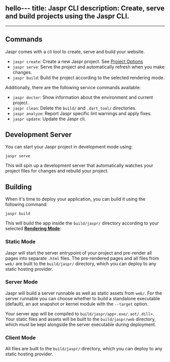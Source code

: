 hello---
title: Jaspr CLI
description: Create, serve and build projects using the Jaspr CLI.
---

---

## Commands

Jaspr comes with a cli tool to create, serve and build your website.

- `jaspr create`: Create a new Jaspr project. See [Project Options](/get_started/quick_start#project-options)
- `jaspr serve`: Serve the project and automatically refresh when you make changes.
- `jaspr build`: Build the project according to the selected rendering mode.

Additionally, there are the following service commands available:

- `jaspr doctor`: Show information about the environment and current project.
- `jaspr clean`: Delete the `build/` and `.dart_tool/` directories.
- `jaspr analyze`: Report Jaspr specific lint warnings and apply fixes.
- `jaspr update`: Update the Jaspr cli.

## Development Server

You can start your Jaspr project in development mode using:

```shell
jaspr serve
```

This will spin up a development server that automatically watches your project files for changes and
rebuild your project.

## Building

When it's time to deploy your application, you can build it using the following command:

```shell
jaspr build
```

This will build the app inside the `build/jaspr/` directory according to your selected [**Rendering Mode**](/get_started/modes):

### Static Mode

Jaspr will start the server entrypoint of your project and pre-render all pages into separate `.html` files.
The pre-rendered pages and all files from `web/` are built to the `build/jaspr/` directory, which you can deploy
to any static hosting provider.

### Server Mode

Jaspr will build a server runnable as well as static assets from `web/`. For the server runnable you can choose whether
to build a standalone executable (default), an aot snapshot or kernel module with the `--target` option.

Your server app will be compiled to `build/jaspr/app<.exe/.aot/.dill>`.
Your static files and assets will be built to the `build/jaspr/web` directory, which must be kept alongside the server
executable during deployment.

### Client Mode

All files are built to the `build/jaspr/` directory, which you can deploy to any static hosting provider.

